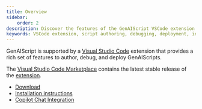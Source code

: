 ```yaml
---
title: Overview
sidebar:
    order: 2
description: Discover the features of the GenAIScript VSCode extension for script authoring, debugging, and deployment.
keywords: VSCode extension, script authoring, debugging, deployment, installation
---
```


GenAIScript is supported by a [Visual Studio Code](https://code.visualstudio.com/) extension 
that provides a rich set of features to author, debug, and deploy GenAIScripts.

The [Visual Studio Code Marketplace](https://marketplace.visualstudio.com/items?itemName=genaiscript.genaiscript-vscode)
contains the latest stable release of the [extension](https://marketplace.visualstudio.com/items?itemName=genaiscript.genaiscript-vscode).

- [Download](https://marketplace.visualstudio.com/items?itemName=genaiscript.genaiscript-vscode)
- [Installation instructions](/genaiscript/getting-started/installation/#visual-studio-code-extension)
- [Copilot Chat Integration](/genaiscript/reference/copilot-chat/)